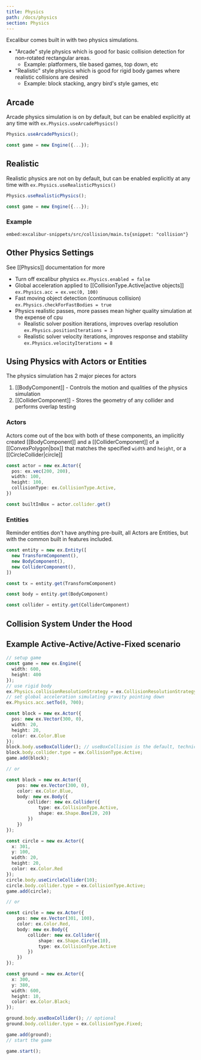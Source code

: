 ```yaml
---
title: Physics
path: /docs/physics
section: Physics
---
```


Excalibur comes built in with two physics simulations.

- "Arcade" style physics which is good for basic collision detection for non-rotated rectangular areas.
  - Example: platformers, tile based games, top down, etc
- "Realistic" style physics which is good for rigid body games where realistic collisions are desired
  - Example: block stacking, angry bird's style games, etc

## Arcade

Arcade physics simulation is on by default, but can be enabled explicitly at any time with `ex.Physics.useArcadePhysics()`

```typescript
Physics.useArcadePhysics();

const game = new Engine({...});
```

## Realistic

Realistic physics are not on by default, but can be enabled explicitly at any time with `ex.Physics.useRealisticPhysics()`

```typescript
Physics.useRealisticPhysics();

const game = new Engine({...});
```

### Example

`embed:excalibur-snippets/src/collision/main.ts{snippet: "collision"}`

<IFrameEmbed src="https://excaliburjs.com/excalibur-snippets/collision/" />

## Other Physics Settings

See [[Physics]] documentation for more

- Turn off excalibur physics `ex.Physics.enabled = false`
- Global acceleration applied to [[CollisionType.Active|active objects]] `ex.Physics.acc = ex.vec(0, 100)`
- Fast moving object detection (continuous collision) `ex.Physics.checkForFastBodies = true`
- Physics realistic passes, more passes mean higher quality simulation at the expense of cpu
  - Realistic solver position iterations, improves overlap resolution `ex.Physics.positionIterations = 3`
  - Realistic solver velocity iterations, improves response and stability `ex.Physics.velocityIterations = 8`

## Using Physics with Actors or Entities

The physics simulation has 2 major pieces for actors

1. [[BodyComponent]] - Controls the motion and qualities of the physics simulation
2. [[ColliderComponent]] - Stores the geometry of any collider and performs overlap testing

### Actors

Actors come out of the box with both of these components, an implicitly created [[BodyComponent]] and a [[ColliderComponent]]
of a [[ConvexPolygon|box]] that matches the specified `width` and `height`, or a [[CircleCollider|circle]]

```typescript
const actor = new ex.Actor({
  pos: ex.vec(200, 200),
  width: 100,
  height: 100,
  collisionType: ex.CollisionType.Active,
})

const builtInBox = actor.collider.get()
```

### Entities

Reminder entities don't have anything pre-built, all Actors are Entities, but with the common built in features included.

```typescript
const entity = new ex.Entity([
  new TransformComponent(),
  new BodyComponent(),
  new ColliderComponent(),
])

const tx = entity.get(TransformComponent)

const body = entity.get(BodyComponent)

const collider = entity.get(ColliderComponent)
```

## Collision System Under the Hood

## Example Active-Active/Active-Fixed scenario

```ts
// setup game
const game = new ex.Engine({
  width: 600,
  height: 400
});
// use rigid body
ex.Physics.collisionResolutionStrategy = ex.CollisionResolutionStrategy.RigidBody;
// set global acceleration simulating gravity pointing down
ex.Physics.acc.setTo(0, 700);

const block = new ex.Actor({
  pos: new ex.Vector(300, 0),
  width: 20,
  height: 20,
  color: ex.Color.Blue
});
block.body.useBoxCollider(); // useBoxCollision is the default, technically optional
block.body.collider.type = ex.CollisionType.Active;
game.add(block);

// or

const block = new ex.Actor({
    pos: new ex.Vector(300, 0),
    color: ex.Color.Blue,
    body: new ex.Body({
        collider: new ex.Collider({
            type: ex.CollisionType.Active,
            shape: ex.Shape.Box(20, 20)
        })
    })
});

const circle = new ex.Actor({
  x: 301,
  y: 100,
  width: 20,
  height: 20,
  color: ex.Color.Red
});
circle.body.useCircleCollider(10);
circle.body.collider.type = ex.CollisionType.Active;
game.add(circle);

// or

const circle = new ex.Actor({
    pos: new ex.Vector(301, 100),
    color: ex.Color.Red,
    body: new ex.Body({
        collider: new ex.Collider({
            shape: ex.Shape.Circle(10),
            type: ex.CollisionType.Active
        })
    })
});

const ground = new ex.Actor({
  x: 300,
  y: 380,
  width: 600,
  height: 10,
  color: ex.Color.Black;
});

ground.body.useBoxCollider(); // optional
ground.body.collider.type = ex.CollisionType.Fixed;

game.add(ground);
// start the game

game.start();
```
